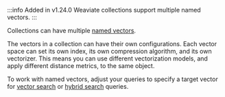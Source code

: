 :::info Added in v1.24.0
Weaviate collections support multiple named vectors.
:::

Collections can have multiple [named vectors](/developers/weaviate/config-refs/schema/multi-vector).

The vectors in a collection can have their own configurations. Each vector space can set its own index, its own compression algorithm, and its own vectorizer. This means you can use different vectorization models, and apply different distance metrics, to the same object.

To work with named vectors, adjust your queries to specify a target vector for [vector search](/developers/weaviate/search/similarity#named-vectors) or [hybrid search](/developers/weaviate/search/hybrid#named-vectors) queries.
